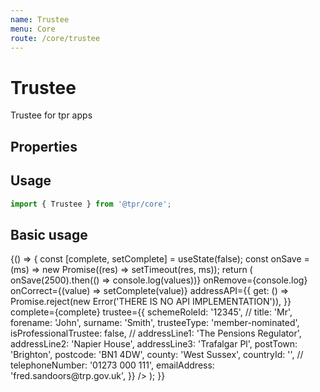```yaml
---
name: Trustee
menu: Core
route: /core/trustee
---
```



# Trustee

Trustee for tpr apps

## Properties

<Props of={Trustee} />

## Usage

```js
import { Trustee } from '@tpr/core';
```

## Basic usage

<Playground>
	{() => {
		const [complete, setComplete] = useState(false);
		const onSave = (ms) => new Promise((res) => setTimeout(res, ms));
		return (
			<Trustee
				onSave={(values) => onSave(2500).then(() => console.log(values))}
				onRemove={console.log}
				onCorrect={(value) => setComplete(value)}
				addressAPI={{
					get: () =>
						Promise.reject(new Error('THERE IS NO API IMPLEMENTATION')),
				}}
				complete={complete}
				trustee={{
					schemeRoleId: '12345',
					//
					title: 'Mr',
					forename: 'John',
					surname: 'Smith',
					trusteeType: 'member-nominated',
					isProfessionalTrustee: false,
					//
					addressLine1: 'The Pensions Regulator',
					addressLine2: 'Napier House',
					addressLine3: 'Trafalgar Pl',
					postTown: 'Brighton',
					postcode: 'BN1 4DW',
					county: 'West Sussex',
					countryId: '',
					//
					telephoneNumber: '01273 000 111',
					emailAddress: 'fred.sandoors@trp.gov.uk',
				}}
			/>
		);
	}}
</Playground>
